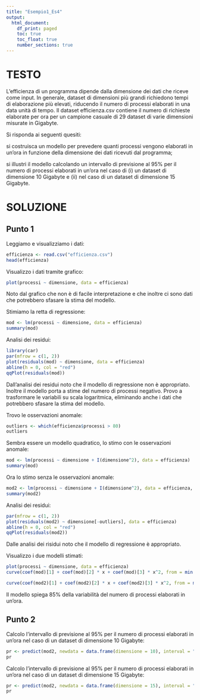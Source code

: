 ---
title: "Esempio1_Es4"
output:
  html_document: 
    df_print: paged
    toc: true
    toc_float: true
    number_sections: true
---

# TESTO

L’efficienza di un programma dipende dalla dimensione dei dati che riceve come input. In generale, dataset di dimensioni più grandi richiedono tempi di elaborazione più elevati, riducendo il numero di processi elaborati in una data unità di tempo. Il dataset efficienza.csv contiene il numero di richieste elaborate per ora per un campione casuale di 29 dataset di varie dimensioni misurate in Gigabyte.

Si risponda ai seguenti quesiti:

si costruisca un modello per prevedere quanti processi vengono elaborati in un’ora in funzione della dimensione dei dati ricevuti dal programma;

si illustri il modello calcolando un intervallo di previsione al 95% per il numero di processi elaborati in un’ora nel caso di (i) un dataset di dimensione 10 Gigabyte e (ii) nel caso di un dataset di dimensione 15 Gigabyte.

# SOLUZIONE

## Punto 1

Leggiamo e visualizziamo i dati:
```{r}
efficienza <- read.csv("efficienza.csv")
head(efficienza)
```

Visualizzo i dati tramite grafico:
```{r}
plot(processi ~ dimensione, data = efficienza)
```

Noto dal grafico che non è di facile interpretazione e che inoltre ci sono dati che potrebbero sfasare la stima del modello.

Stimiamo la retta di regressione:
```{r}
mod <- lm(processi ~ dimensione, data = efficienza)
summary(mod)
```

Analisi dei residui:
```{r}
library(car)
par(mfrow = c(1, 2))
plot(residuals(mod) ~ dimensione, data = efficienza)
abline(h = 0, col = "red")
qqPlot(residuals(mod))
```

Dall'analisi dei residui noto che il modello di regressione non è appropriato. Inoltre il modello porta a stime del numero di processi negativo. Provo a trasformare le variabili su scala logaritmica, eliminando anche i dati che potrebbero sfasare la stima del modello.

Trovo le osservazioni anomale:
```{r}
outliers <- which(efficienza$processi > 80)
outliers
```

Sembra essere un modello quadratico, lo stimo con le osservazioni anomale:
```{r}
mod <- lm(processi ~ dimensione + I(dimensione^2), data = efficienza)
summary(mod)
```

Ora lo stimo senza le osservazioni anomale:
```{r}
mod2 <- lm(processi ~ dimensione + I(dimensione^2), data = efficienza, subset = -outliers)
summary(mod2)
```

Analisi dei residui:
```{r}
par(mfrow = c(1, 2))
plot(residuals(mod2) ~ dimensione[-outliers], data = efficienza)
abline(h = 0, col = "red")
qqPlot(residuals(mod2))
```

Dalle analisi dei risidui noto che il modello di regressione è appropriato.

Visualizzo i due modelli stimati:
```{r}
plot(processi ~ dimensione, data = efficienza)
curve(coef(mod)[1] + coef(mod)[2] * x + coef(mod)[3] * x^2, from = min(efficienza$dimensione), to = max(efficienza$dimensione), add = TRUE)

curve(coef(mod2)[1] + coef(mod2)[2] * x + coef(mod2)[3] * x^2, from = min(efficienza$dimensione), to = max(efficienza$dimensione), add = TRUE, col = "red")
```


Il modello spiega 85% della variabilità del numero di processi elaborati in un'ora.

## Punto 2

Calcolo l'intervallo di previsione al 95% per il numero di processi elaborati in un'ora nel caso di un dataset di dimensione 10 Gigabyte:
```{r}
pr <- predict(mod2, newdata = data.frame(dimensione = 10), interval = "prediction", level = 0.95)
pr
```

Calcolo l'intervallo di previsione al 95% per il numero di processi elaborati in un'ora nel caso di un dataset di dimensione 15 Gigabyte:
```{r}
pr <- predict(mod2, newdata = data.frame(dimensione = 15), interval = "prediction", level = 0.95)
pr
```
































